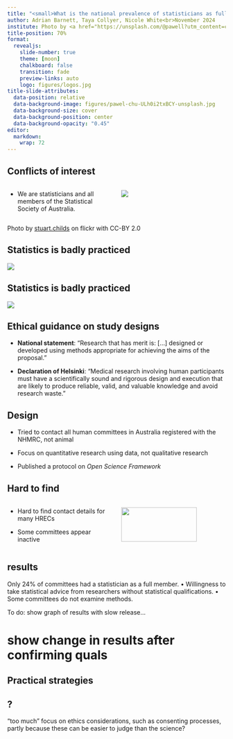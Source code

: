 ```yaml
---
title: "<small>What is the national prevalence of statisticians as full members of human research ethics committees in Australia?</small>"
author: Adrian Barnett, Taya Collyer, Nicole White<br>November 2024
institute: Photo by <a href="https://unsplash.com/@pawell?utm_content=creditCopyText&utm_medium=referral&utm_source=unsplash">Pawel Chu</a> on <a href="https://unsplash.com/photos/long-table-with-eiffel-chair-inside-room-ULh0i2txBCY?utm_content=creditCopyText&utm_medium=referral&utm_source=unsplash">Unsplash</a>
title-position: 70%
format:
  revealjs: 
    slide-number: true
    theme: [moon]
    chalkboard: false
    transition: fade
    preview-links: auto
    logo: figures/logos.jpg
title-slide-attributes:
  data-position: relative
  data-background-image: figures/pawel-chu-ULh0i2txBCY-unsplash.jpg
  data-background-size: cover
  data-background-position: center
  data-background-opacity: "0.45"
editor: 
  markdown: 
    wrap: 72
---
```


## Conflicts of interest{background-color='#f0eef3'}

<!--- 15 minutes max, ideally 10 --->

::::{.columns}
:::{.column width="50%"}

* We are statisticians and all members of the Statistical Society of Australia.

:::

:::{.column width="50%"}
![](figures/13844213823_386392b7d3_k.jpg)

::: 

::::

:::: aside
Photo by <a href="https://www.flickr.com/photos/stuartchilds/13844213823/in/photostream/">stuart.childs</a> on flickr with CC-BY 2.0
::::

## Statistics is badly practiced{background-color='white'} 

![](figures/Z_plot_slide.png)

## Statistics is badly practiced{background-color='white'} 

![](figures/Z_plot_slide_with_quote.png)

## Ethical guidance on study designs

<!-- to do: highlight new wording -->

::: incremental
* **National statement**: “Research that has merit is: [...] designed or developed using methods appropriate for achieving the aims of the proposal.”

* **Declaration of Helsinki**: "Medical research involving human participants must have a scientifically sound and rigorous design and execution that are likely to produce reliable, valid, and valuable knowledge and avoid research waste."
:::

## Design

* Tried to contact all human committees in Australia registered with the NHMRC, not animal

* Focus on quantitative research using data, not qualitative research

* Published a protocol on _Open Science Framework_

## Hard to find

::::{.columns}

:::{.column width="50%"}
* Hard to find contact details for many HRECs

* Some committees appear inactive
:::

:::{.column width="50%"}
<!-- Flow chart from 4_consort_flow.R -->
![](figures/4_consort_flow.jpg){width=85% height=85%}
:::

::::



## results

Only 24% of committees had a statistician as a full member.
• Willingness to take statistical advice from researchers without statistical qualifications.
• Some committees do not examine methods.

To do: show graph of results with slow release...

# show change in results after confirming quals

## Practical strategies

<!-- "The theme of this year’s conference is practical strategies. If you could include at the end of your talk a slide to sum up how HREC members can apply the subject area of your talk to when reviewing an ethics application, it would be of great benefit to the audience." -->


## ?

“too much” focus on ethics considerations, such as consenting processes, partly because these can be easier to judge than the science?
